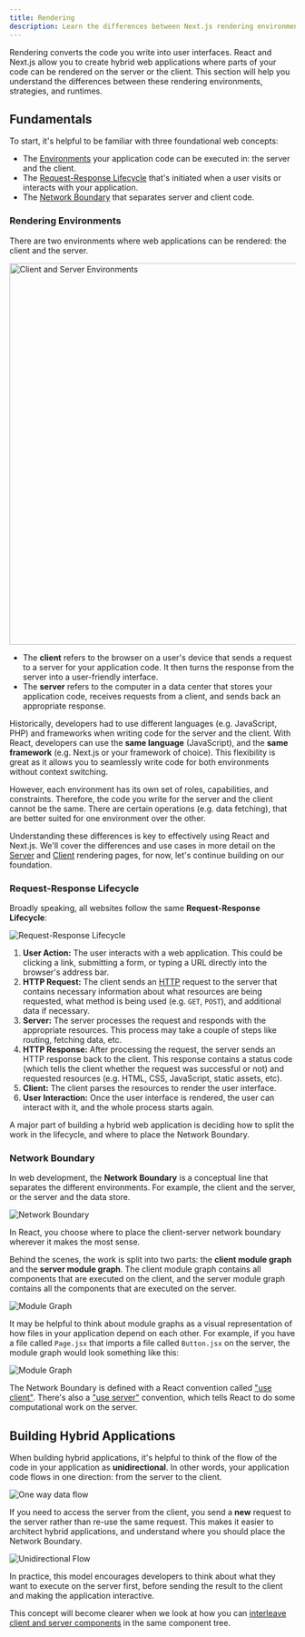 ```yaml
---
title: Rendering
description: Learn the differences between Next.js rendering environments, strategies, and runtimes.
---
```


Rendering converts the code you write into user interfaces. React and Next.js allow you to create hybrid web applications where parts of your code can be rendered on the server or the client. This section will help you understand the differences between these rendering environments, strategies, and runtimes.

## Fundamentals

To start, it's helpful to be familiar with three foundational web concepts:

- The [Environments](#environemnts) your application code can be executed in: the server and the client.
- The [Request-Response Lifecycle](#request-response-lifecycle) that's initiated when a user visits or interacts with your application.
- The [Network Boundary](#network-boundary) that separates server and client code.

### Rendering Environments

There are two environments where web applications can be rendered: the client and the server.

<Image
  alt="Client and Server Environments"
  srcLight="/docs/light/client-and-server-environments.png"
  srcDark="/docs/dark/client-and-server-environments.png"
  width="1600"
  height="672"
/>

- The **client** refers to the browser on a user's device that sends a request to a server for your application code. It then turns the response from the server into a user-friendly interface.
- The **server** refers to the computer in a data center that stores your application code, receives requests from a client, and sends back an appropriate response.

Historically, developers had to use different languages (e.g. JavaScript, PHP) and frameworks when writing code for the server and the client. With React, developers can use the **same language** (JavaScript), and the **same framework** (e.g. Next.js or your framework of choice). This flexibility is great as it allows you to seamlessly write code for both environments without context switching.

However, each environment has its own set of roles, capabilities, and constraints. Therefore, the code you write for the server and the client cannot be the same. There are certain operations (e.g. data fetching), that are better suited for one environment over the other.

Understanding these differences is key to effectively using React and Next.js. We'll cover the differences and use cases in more detail on the [Server](/docs/app/building-your-application/rendering/server-environment) and [Client](/docs/app/building-your-application/rendering/server-environment) rendering pages, for now, let's continue building on our foundation.

### Request-Response Lifecycle

Broadly speaking, all websites follow the same **Request-Response Lifecycle**:

<Image
  alt="Request-Response Lifecycle"
  srcLight="/docs/light/request-response-lifecycle.png"
  srcDark="/docs/dark/request-response-lifecycle.png"
  width=""
  height=""
/>

1. **User Action:** The user interacts with a web application. This could be clicking a link, submitting a form, or typing a URL directly into the browser's address bar.
2. **HTTP Request:** The client sends an [HTTP](https://developer.mozilla.org/en-US/docs/Web/HTTP) request to the server that contains necessary information about what resources are being requested, what method is being used (e.g. `GET`, `POST`), and additional data if necessary.
3. **Server:** The server processes the request and responds with the appropriate resources. This process may take a couple of steps like routing, fetching data, etc.
4. **HTTP Response:** After processing the request, the server sends an HTTP response back to the client. This response contains a status code (which tells the client whether the request was successful or not) and requested resources (e.g. HTML, CSS, JavaScript, static assets, etc).
5. **Client:** The client parses the resources to render the user interface.
6. **User Interaction:** Once the user interface is rendered, the user can interact with it, and the whole process starts again.

A major part of building a hybrid web application is deciding how to split the work in the lifecycle, and where to place the Network Boundary.

### Network Boundary

In web development, the **Network Boundary** is a conceptual line that separates the different environments. For example, the client and the server, or the server and the data store.

<Image
  alt="Network Boundary"
  srcLight="/docs/light/network-boundary.png"
  srcDark="/docs/dark/network-boundary.png"
  width=""
  height=""
/>

In React, you choose where to place the client-server network boundary wherever it makes the most sense.

Behind the scenes, the work is split into two parts: the **client module graph** and the **server module graph**. The client module graph contains all components that are executed on the client, and the server module graph contains all the components that are executed on the server.

<Image
  alt="Module Graph"
  srcLight="/docs/light/server-client-module-graph.png"
  srcDark="/docs/dark/server-client-module-graph.png"
  width=""
  height=""
/>

It may be helpful to think about module graphs as a visual representation of how files in your application depend on each other. For example, if you have a file called `Page.jsx` that imports a file called `Button.jsx` on the server, the module graph would look something like this:

<Image
  alt="Module Graph"
  srcLight="/docs/light/module-graph-example.png"
  srcDark="/docs/dark/module-graph-examples.png"
  width=""
  height=""
/>

The Network Boundary is defined with a React convention called ["use client"](). There's also a ["use server"]() convention, which tells React to do some computational work on the server.

## Building Hybrid Applications

When building hybrid applications, it's helpful to think of the flow of the code in your application as **unidirectional**. In other words, your application code flows in one direction: from the server to the client.

<Image
  alt="One way data flow"
  srcLight="/docs/light/one-way-data-flow.png"
  srcDark="/docs/dark/one-way-data-flow.png"
  width=""
  height=""
/>

If you need to access the server from the client, you send a **new** request to the server rather than re-use the same request. This makes it easier to architect hybrid applications, and understand where you should place the Network Boundary.

<Image
  alt="Unidirectional Flow"
  srcLight="/docs/light/unidirectional-flow.png"
  srcDark="/docs/dark/unidirectional-flow.png"
  width=""
  height=""
/>

In practice, this model encourages developers to think about what they want to execute on the server first, before sending the result to the client and making the application interactive.

This concept will become clearer when we look at how you can [interleave client and server components]() in the same component tree.
